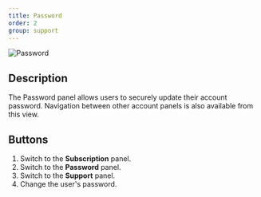 ```yaml
---
title: Password
order: 2
group: support
---
```


![Password](/guide/user/password.png)

## Description

The Password panel allows users to securely update their account password. Navigation between other account panels is also available from this view.

## Buttons

1. Switch to the **Subscription** panel.
2. Switch to the **Password** panel.
3. Switch to the **Support** panel.
4. Change the user&apos;s password.
